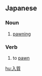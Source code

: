 ==Japanese==
{{ja-kanjitab|にゅう|しち|yomi=on}}

===Noun===
{{ja-noun|にゅうしち}}

# [[pawning]]

===Verb===
{{ja-verb-suru|にゅうしち}}

# to [[pawn]]

[[hu:入質]]